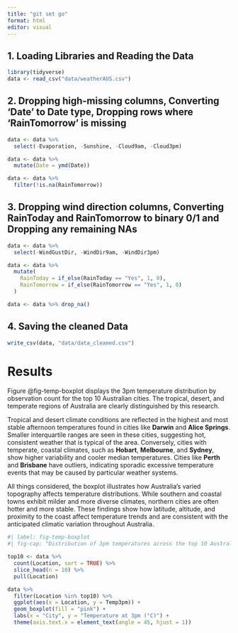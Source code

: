 ```yaml
---
title: "git set go"
format: html
editor: visual
---
```


## 1. Loading Libraries and Reading the Data

```r
library(tidyverse)
data <- read_csv("data/weatherAUS.csv")
```

## 2. Dropping high-missing columns, Converting 'Date' to Date type, Dropping rows where 'RainTomorrow' is missing

```r
data <- data %>%
  select(-Evaporation, -Sunshine, -Cloud9am, -Cloud3pm)

data <- data %>%
  mutate(Date = ymd(Date))

data <- data %>%
  filter(!is.na(RainTomorrow))
```

## 3. Dropping wind direction columns, Converting RainToday and RainTomorrow to binary 0/1 and Dropping any remaining NAs

```r
data <- data %>%
  select(-WindGustDir, -WindDir9am, -WindDir3pm)

data <- data %>%
  mutate(
    RainToday = if_else(RainToday == "Yes", 1, 0),
    RainTomorrow = if_else(RainTomorrow == "Yes", 1, 0)
  )

data <- data %>% drop_na()
```

## 4. Saving the cleaned Data

```r
write_csv(data, "data/data_cleaned.csv")
```

# Results

Figure @fig-temp-boxplot displays the 3pm temperature distribution by observation count for the top 10 Australian cities. The tropical, desert, and temperate regions of Australia are clearly distinguished by this research.

Tropical and desert climate conditions are reflected in the highest and most stable afternoon temperatures found in cities like **Darwin** and **Alice Springs**. Smaller interquartile ranges are seen in these cities, suggesting hot, consistent weather that is typical of the area. Conversely, cities with temperate, coastal climates, such as **Hobart**, **Melbourne**, and **Sydney**, show higher variability and cooler median temperatures. Cities like **Perth** and **Brisbane** have outliers, indicating sporadic excessive temperature events that may be caused by particular weather systems.

All things considered, the boxplot illustrates how Australia's varied topography affects temperature distributions. While southern and coastal towns exhibit milder and more diverse climates, northern cities are often hotter and more stable. These findings show how latitude, altitude, and proximity to the coast affect temperature trends and are consistent with the anticipated climatic variation throughout Australia.

```r
#| label: fig-temp-boxplot
#| fig-cap: "Distribution of 3pm temperatures across the top 10 Australian cities by observation count, highlighting differences between tropical and temperate regions."

top10 <- data %>%
  count(Location, sort = TRUE) %>%
  slice_head(n = 10) %>%
  pull(Location)

data %>%
  filter(Location %in% top10) %>%
  ggplot(aes(x = Location, y = Temp3pm)) +
  geom_boxplot(fill = "pink") +
  labs(x = "City", y = "Temperature at 3pm (°C)") +
  theme(axis.text.x = element_text(angle = 45, hjust = 1))
```
